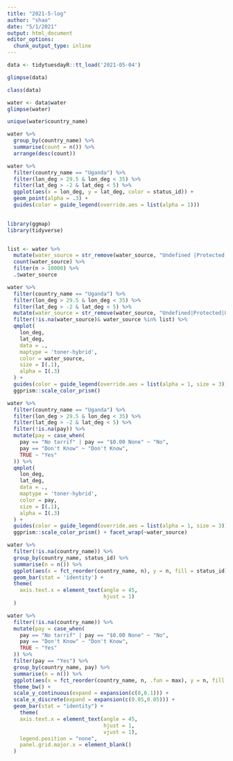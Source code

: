 ---
title: "2021-5-log"
author: "shao"
date: "5/1/2021"
output: html_document
editor_options: 
  chunk_output_type: inline
---


```{r}
data <- tidytuesdayR::tt_load('2021-05-04')
```

```{r}
glimpse(data)

class(data)
```

```{r}
water <- data$water
glimpse(water)
```

```{r}
unique(water$country_name)

water %>% 
  group_by(country_name) %>% 
  summarise(count = n()) %>% 
  arrange(desc(count))
```

```{r}
water %>% 
  filter(country_name == "Uganda") %>% 
  filter(lon_deg > 29.5 & lon_deg < 35) %>% 
  filter(lat_deg > -2 & lat_deg < 5) %>% 
  ggplot(aes(x = lon_deg, y = lat_deg, color = status_id)) + 
  geom_point(alpha = .3) + 
  guides(color = guide_legend(override.aes = list(alpha = 1)))
  
```



```{r}
library(ggmap)
library(tidyverse)


list <- water %>% 
  mutate(water_source = str_remove(water_source, "Undefined |Protected |Unprotected ")) %>% 
  count(water_source) %>% 
  filter(n > 10000) %>%
  .$water_source

water %>%
  filter(country_name == "Uganda") %>%
  filter(lon_deg > 29.5 & lon_deg < 35) %>%
  filter(lat_deg > -2 & lat_deg < 5) %>%
  mutate(water_source = str_remove(water_source, "Undefined|Protected|Unprotected ")) %>%
  filter(!is.na(water_source)& water_source %in% list) %>% 
  qmplot(
    lon_deg,
    lat_deg,
    data = .,
    maptype = 'toner-hybrid',
    color = water_source,
    size = I(.1),
    alpha = I(.3)
  ) +
  guides(color = guide_legend(override.aes = list(alpha = 1, size = 3))) +
  ggprism::scale_color_prism()

```



```{r}
water %>%
  filter(country_name == "Uganda") %>%
  filter(lon_deg > 29.5 & lon_deg < 35) %>%
  filter(lat_deg > -2 & lat_deg < 5) %>%
  filter(!is.na(pay)) %>% 
  mutate(pay = case_when(
    pay == "No tarrif" | pay == "$0.00 None" ~ "No",
    pay == "Don't Know" ~ "Don't Know",
    TRUE ~ "Yes"
  )) %>% 
  qmplot(
    lon_deg,
    lat_deg,
    data = .,
    maptype = 'toner-hybrid',
    color = pay,
    size = I(.1),
    alpha = I(.3)
  ) +
  guides(color = guide_legend(override.aes = list(alpha = 1, size = 3))) +
  ggprism::scale_color_prism() + facet_wrap(~water_source)
```

```{r}


water %>% 
  filter(!is.na(country_name)) %>% 
  group_by(country_name, status_id) %>% 
  summarise(n = n()) %>% 
  ggplot(aes(x = fct_reorder(country_name, n), y = n, fill = status_id)) + 
  geom_bar(stat = 'identity') + 
  theme(
    axis.text.x = element_text(angle = 45,
                               hjust = 1)
  )

water %>%
  filter(!is.na(country_name)) %>% 
  mutate(pay = case_when(
    pay == "No tarrif" | pay == "$0.00 None" ~ "No",
    pay == "Don't Know" ~ "Don't Know",
    TRUE ~ "Yes"
  )) %>% 
  filter(pay == "Yes") %>% 
  group_by(country_name, pay) %>% 
  summarise(n = n()) %>% 
  ggplot(aes(x = fct_reorder(country_name, n, .fun = max), y = n, fill = pay)) + 
  theme_bw() + 
  scale_y_continuous(expand = expansion(c(0,0.1))) + 
  scale_x_discrete(expand = expansion(c(0.05,0.05))) + 
  geom_bar(stat = "identity") +
    theme(
    axis.text.x = element_text(angle = 45,
                               hjust = 1,
                               vjust = 1),
    legend.position = "none",
    panel.grid.major.x = element_blank()
  )


```